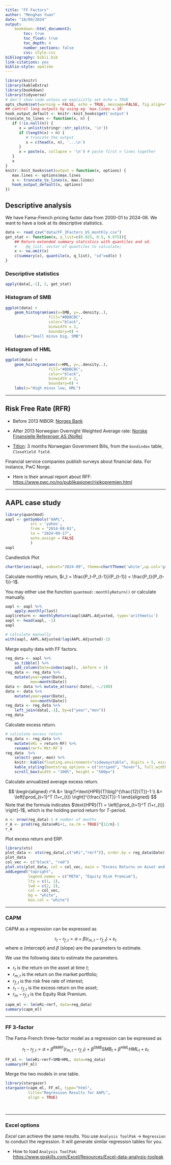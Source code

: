 ```yaml
---
title: "FF Factors"
author: "Menghan Yuan"
date: "18/09/2024"
output: 
    bookdown::html_document2:
        toc: true
        toc_float: true
        toc_depth: 4
        number_sections: false
        css: style.css
bibliography: bibli.bib
link-citations: yes
biblio-style: apalike
---
```


<style type="text/css">
.main-container {
  max-width: 100% !important;
  margin: auto;
}
</style>


```r
library(knitr)
library(kableExtra)
library(bookdown)
library(tidyverse)
# don't show code unless we explicitly set echo = TRUE
opts_chunk$set(warning = FALSE, echo = TRUE, message=FALSE, fig.align="center", fig.pos = "H")
## control long outputs by using eg `max.lines = 10`
hook_output_default <- knitr::knit_hooks$get('output')
truncate_to_lines <- function(x, n) {
   if (!is.null(n)) {
      x = unlist(stringr::str_split(x, '\n'))
      if (length(x) > n) {
         # truncate the output
         x = c(head(x, n), '...\n')
      }
      x = paste(x, collapse = '\n') # paste first n lines together
   }
   x
}
knitr::knit_hooks$set(output = function(x, options) {
   max.lines <- options$max.lines
   x <- truncate_to_lines(x, max.lines)
   hook_output_default(x, options)
})
```

## Descriptive analysis 

We have Fama-French pricing factor data from 2000-01 to 2024-06. 
We want to have a look at its descriptive statistics.

```r
data <- read_csv("data/FF_3Factors_US_monthly.csv")
get_stat <- function(x, q_list=c(0.025, 0.5, 0.975)){
    ## Return extended summary statistics with quantiles and sd.
    #    @q_list: vector of quantiles to calculate;
    x <- na.omit(x)
    c(summary(x), quantile(x, q_list), "sd"=sd(x) )
}
```


### Descriptive statistics
```r
apply(data[,-1], 2, get_stat)
```

### Histogram of SMB
```r
ggplot(data) +
    geom_histogram(aes(x=SMB, y=..density..), 
                   fill="#BDBCBC", 
                   color="black", 
                   binwidth = 2, 
                   boundary=0) +
    labs(x="Small minus big, SMB")
```

### Histogram of HML
```r
ggplot(data) +
    geom_histogram(aes(x=HML, y=..density..), 
                   fill="#BDBCBC", 
                   color="black", 
                   binwidth = 2, 
                   boundary=0) +
    labs(x="High minus low, HML")
```

___

## Risk Free Rate (RFR)

- Before 2013 NIBOR: [Norges Bank](https://www.norges-bank.no/en/topics/Statistics/Historical-monetary-statistics/)

- After 2013 Norwegian Overnight Weighted Average rate: [Norske Finansielle Referenser AS (NoRe)](https://nore-benchmarks.com)

- [Titlon](https://titlon.uit.no/tabledefs.php): 3 months Norwegian Government Bills, from the `bondindex` table, `CloseYield field`.


Financial service companies publish surveys about financial data. For instance, PwC Norge.

- Here is their annual report about RFF: <https://www.pwc.no/no/publikasjoner/risikopremien.html>

___

## AAPL case study

```r
library(quantmod)
aapl <- getSymbols("AAPL", 
           src = 'yahoo', 
           from = "2014-08-01", 
           to = "2024-09-17",   
           auto.assign = FALSE
           )
aapl
```


Candlestick Plot

```r
chartSeries(aapl, subset="2024-09", theme=chartTheme('white',up.col='green',dn.col='red'))
```

Calculate monthly return, $r_t = \frac{P_t-P_{t-1}}{P_{t-1}} = \frac{P_t}{P_{t-1}}-1$.

You may either use the function `quantmod::monthlyReturn()` or calculate manually.
```r
aapl <- aapl %>% 
    apply.monthly(last)
aapl$return <- monthlyReturn(aapl$AAPL.Adjusted, type='arithmetic')
aapl <- head(aapl, -1)
aapl
```

```r
# calculate manually
with(aapl, AAPL.Adjusted/lag(AAPL.Adjusted)-1)
```


Merge equity data with FF factors.
```r
reg_data <- aapl %>% 
    as_tibble() %>% 
    add_column(Date=index(aapl), .before = 1)
reg_data <- reg_data %>% 
    mutate(year=year(Date),
           mon=month(Date))
data <- data %>% mutate_at(vars(-Date), ~./100)
data <- data %>% 
    mutate(year=year(Date),
           mon=month(Date))
reg_data <- reg_data %>% 
    left_join(data[,-1], by=c("year","mon"))
reg_data
```

Calculate excess return.
```r
# calculate excess return
reg_data <- reg_data %>% 
    mutate(eRi = return-RF) %>% 
    rename(rmrf=`Mkt-RF`)
reg_data  %>% 
    select(-year,-mon) %>% 
    knitr::kable(floating.environment="sidewaystable", digits = 5, escape=F) %>%
    kable_styling(bootstrap_options = c("striped", "hover"), full_width = F, latex_options="scale_down") %>% 
    scroll_box(width = "100%", height = "500px")
```


Calculate annualized average excess return.

$$
\begin{aligned}
r^A &= \big(1+\text{HPR}(T)\big)^{\frac{12}{T}}-1 \\
&= \left[\prod_{t=1}^T (1+r_{t}) \right]^{\frac{12}{T}}-1
\end{aligned}
$$
Note that the formula indicates $\text{HPR}(T) = \left[\prod_{t=1}^T (1+r_{t}) \right]-1$, which is the holding period return for $T$-period.


```r
n <- nrow(reg_data)-1 # number of months
r_A <- prod(reg_data$eRi+1, na.rm = TRUE)^{12/n}-1
r_A
```

Plot excess return and ERP.
```r
library(xts)
plot_data <- xts(reg_data[,c("eRi","rmrf")], order.by = reg_data$Date)
plot_data
col_vec <- c("black", "red")
plot.xts(plot_data, col = col_vec, main = "Excess Returns on Asset and Market")
addLegend("topright", 
          legend.names = c("META", "Equity Risk Premium"), 
          lty = c(1, 1), 
          lwd = c(2, 2),
          col = col_vec,
          bg = "white",
          box.col = "white")
```

___

### CAPM

CAPM as a regression can be expressed as

$$
r_{t} - r_{f,t} = \alpha + \beta (r_{m,t}-r_{f,t}) + \varepsilon_{t}
$$ 
where $\alpha$ (intercept) and $\beta$ (slope) are the parameters to estimate.

We use the following data to estimate the parameters.

-   $r_t$ is the return on the asset at time $t$;
-   $r_{m,t}$ is the return on the market portfolio;
-   $r_{f,t}$ is the risk free rate of interest; 
-   $r_t-r_{f,t}$ is the excess return on the asset;
-   $r_m-r_{f,t}$ is the Equity Risk Premium.

```r
capm_ml <- lm(eRi~rmrf, data=reg_data)
summary(capm_ml)
```

___

### FF 3-factor

The Fama-French three-factor model as a regression can be expressed as

$$
r_{t} - r_{f,t} = \alpha + \beta^{RMRF} (r_{m,t}-r_{f,t}) + \beta^{SMB}SMB_t + \beta^{HML}HML_t + \varepsilon_{t}
$$ 

```r
FF_ml <- lm(eRi~rmrf+SMB+HML, data=reg_data)
summary(FF_ml)
```

Merge the two models in one table.
```r
library(stargazer)
stargazer(capm_ml, FF_ml, type="html", 
          title="Regression Results for AAPL", 
          align = TRUE)
```

&nbsp;

___

### Excel options

*Excel* can achieve the same results. You use `Analysis ToolPak` $\rightarrow$ `Regression` to conduct the regression. It will generate similar regression tables for you.

- How to load `Analysis ToolPak`: \
<https://www.goskills.com/Excel/Resources/Excel-data-analysis-toolpak>



